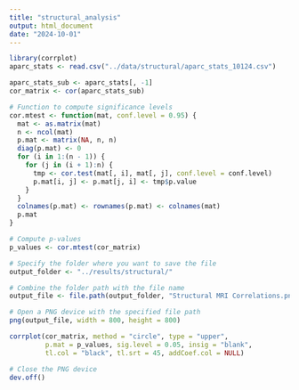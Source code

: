 ```yaml
---
title: "structural_analysis"
output: html_document
date: "2024-10-01"
---
```


```r
library(corrplot)
aparc_stats <- read.csv("../data/structural/aparc_stats_10124.csv")

aparc_stats_sub <- aparc_stats[, -1]
cor_matrix <- cor(aparc_stats_sub)

# Function to compute significance levels
cor.mtest <- function(mat, conf.level = 0.95) {
  mat <- as.matrix(mat)
  n <- ncol(mat)
  p.mat <- matrix(NA, n, n)
  diag(p.mat) <- 0
  for (i in 1:(n - 1)) {
    for (j in (i + 1):n) {
      tmp <- cor.test(mat[, i], mat[, j], conf.level = conf.level)
      p.mat[i, j] <- p.mat[j, i] <- tmp$p.value
    }
  }
  colnames(p.mat) <- rownames(p.mat) <- colnames(mat)
  p.mat
}

# Compute p-values
p_values <- cor.mtest(cor_matrix)

# Specify the folder where you want to save the file
output_folder <- "../results/structural/"

# Combine the folder path with the file name
output_file <- file.path(output_folder, "Structural MRI Correlations.png")

# Open a PNG device with the specified file path
png(output_file, width = 800, height = 800)

corrplot(cor_matrix, method = "circle", type = "upper", 
         p.mat = p_values, sig.level = 0.05, insig = "blank",
         tl.col = "black", tl.srt = 45, addCoef.col = NULL)

# Close the PNG device
dev.off()

```